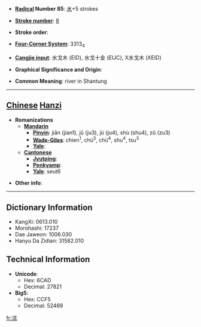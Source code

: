 * '''[[Wiktionary:Chinese radical index| Radical]] Number 85''': [[Wiktionary:Chinese radical index 水|水]]+5 strokes

* '''[[Wiktionary:Chinese total strokes index|Stroke number]]''': [[Wiktionary:Chinese total strokes index 8|8]]

* '''Stroke order''': 

* '''[[Wiktionary:Chinese four corner index|Four-Corner System]]''': 3313<sub>4</sub>

* '''[[Wiktionary:Chinese Cangjie index|Cangjie input]]''': 水戈木 (EID), 水戈十金 (EIJC), X水戈木 (XEID)

* '''Graphical Significance and Origin''': 

* '''Common Meaning''': river in Shantung

----

== [[Chinese]] [[Hanzi]] ==

* '''Romanizations'''
** '''[[Mandarin]]'''
*** '''[[Pinyin]]''': jiān (jian1), jǔ (ju3), jù (ju4), shù (shu4), zǔ (zu3)
*** '''[[Wade-Giles]]''': chien<sup>1</sup>, chü<sup>3</sup>, chü<sup>4</sup>, shu<sup>4</sup>, tsu<sup>3</sup>
*** '''[[Yale]]''': 
** '''[[Cantonese]]'''
*** '''[[Jyutping]]''':
*** '''[[Penkyamp]]''': 
*** '''[[Yale]]''': seut6

* '''Other info''': 

----

== Dictionary Information ==

* KangXi: 0613.010
* Morohashi: 17237
* Dae Jaweon: 1006.030
* Hanyu Da Zidian: 31582.010

== Technical Information ==

* '''Unicode''':
** Hex: 6CAD
** Decimal: 27821
* '''Big5''':
** Hex: CCF5
** Decimal: 52469

[[fr:沭]]